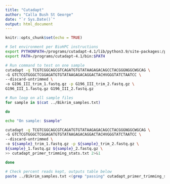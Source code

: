 ```yaml
---
title: "Cutadapt"
author: "Calla Bush St George"
date: "`r Sys.Date()`"
output: html_document
---
```


```r
knitr::opts_chunk$set(echo = TRUE)
```

```bash
# Set environment per BioHPC instructions
export PYTHONPATH=/programs/cutadapt-4.1/lib/python3.9/site-packages:/programs/cutadapt-4.1/lib64/python3.9/site-packages
export PATH=/programs/cutadapt-4.1/bin:$PATH

# Run command to test on one sample
cutadapt -g TCGTCGGCAGCGTCAGATGTGTATAAGAGACAGCCTACGGGNGGCWGCAG \
-G GTCTCGTGGGCTCGGAGATGTGTATAAGAGACAGGACTACHVGGGTATCTAATCC \
--discard-untrimmed \
-o G196_III_trim_1.fastq.gz -p G196_III_trim_2.fastq.gz \
G196_III_1.fastq.gz G196_III_2.fastq.gz

# Run loop on all sample files 
for sample in $(cat ../Bikrim_samples.txt)

do

echo "On sample: $sample"

cutadapt -g TCGTCGGCAGCGTCAGATGTGTATAAGAGACAGCCTACGGGNGGCWGCAG \
-G GTCTCGTGGGCTCGGAGATGTGTATAAGAGACAGGACTACHVGGGTATCTAATCC \
--discard-untrimmed \
-o ${sample}_trim_1.fastq.gz -p ${sample}_trim_2.fastq.gz \
${sample}_1.fastq.gz ${sample}_2.fastq.gz \
>> cutadapt_primer_trimming_stats.txt 2>&1

done

# Check percent reads kept, outputs table below
paste ../Bikrim_samples.txt <(grep "passing" cutadapt_primer_trimming_stats.txt | cut -f3 -d "(" | tr -d ")") <(grep "filtered" cutadapt_primer_trimming_stats.txt | cut -f3 -d "(" | tr -d ")")

```

